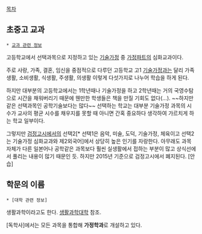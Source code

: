 [[목차]]
== 초중고 교과 ==
 * [[교과 관련 정보]]

고등학교에서 선택과목으로 지정하고 있는 [[기술가정]] 중 [[가정]]파트의 심화교과이다.

주로 사랑, 가족, 결혼, 임신을 중점적으로 다루던 고등학교 고1 [[기술가정]]과는 달리 가족생활, 소비생활, 식생활, 주생활, 의생활 이렇게 다섯가지로 나누어 학습을 하게 된다.

하지만 대부분의 고등학교에서는 1학년때나 기술가정을 하고 2학년때는 거의 국영수탐으로 시간을 채워버리기 때문에 웬만한 학생들은 책을 만질 기회도 없다(...). ~~하지만 같은 선택과목인 공학기술보다는 많다~~ 선택하는 학교는 대부분 기술가정 과목의 시수가 교사의 평균 시수를 채우지를 못할 때 아니면 간혹 중요하다 생각하여 가르치게 하는 학교 일부이다.

그렇지만 [[검정고시]]에서의 선택2[* 선택1은 음악, 미술, 도덕, 기술가정, 체육이고 선택2는 기술가정 심화교과와 제2외국어]에서 상당히 높은 인기를 자랑한다. 아무래도 과목 자체가 다른 일본어나 공학같은 과목보다 훨씬 실생활에서 접하는 부분이 많고 상식선에서 풀리는 내용이 많기 때문인 듯. 하지만 2015년 기준으로 검정고시에서 폐지된다. [안습]

== 학문의 이름 ==
 * [대학 관련 정보]

생활과학이라고도 한다. [[생활과학대학]] 참조.

[독학사]에서는 모든 과목을 통합해 '''가정학과'''로 개설하고 있다. 
